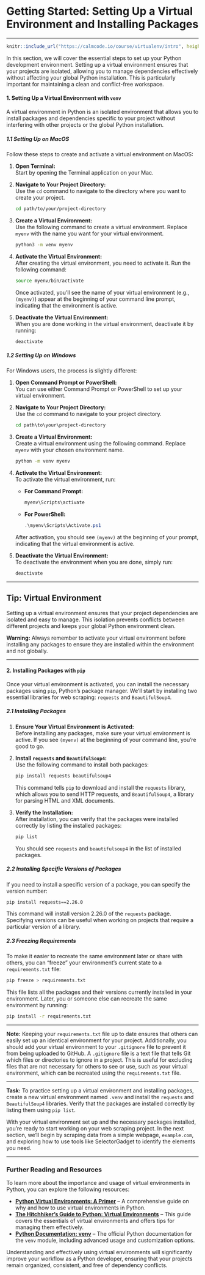 # **Getting Started: Setting Up a Virtual Environment and Installing Packages**

---

```r
knitr::include_url("https://calmcode.io/course/virtualenv/intro", height = 1000)
```

In this section, we will cover the essential steps to set up your Python development environment. Setting up a virtual environment ensures that your projects are isolated, allowing you to manage dependencies effectively without affecting your global Python installation. This is particularly important for maintaining a clean and conflict-free workspace.

#### **1. Setting Up a Virtual Environment with `venv`**

A virtual environment in Python is an isolated environment that allows you to install packages and dependencies specific to your project without interfering with other projects or the global Python installation.

##### **1.1 Setting Up on MacOS**

Follow these steps to create and activate a virtual environment on MacOS:

1. **Open Terminal:**  
   Start by opening the Terminal application on your Mac.

2. **Navigate to Your Project Directory:**  
   Use the `cd` command to navigate to the directory where you want to create your project.

   ```bash
   cd path/to/your/project-directory
   ```

3. **Create a Virtual Environment:**  
   Use the following command to create a virtual environment. Replace `myenv` with the name you want for your virtual environment.

   ```bash
   python3 -m venv myenv
   ```

4. **Activate the Virtual Environment:**  
   After creating the virtual environment, you need to activate it. Run the following command:

   ```bash
   source myenv/bin/activate
   ```

   Once activated, you’ll see the name of your virtual environment (e.g., `(myenv)`) appear at the beginning of your command line prompt, indicating that the environment is active.

5. **Deactivate the Virtual Environment:**  
   When you are done working in the virtual environment, deactivate it by running:

   ```bash
   deactivate
   ```

##### **1.2 Setting Up on Windows**

For Windows users, the process is slightly different:

1. **Open Command Prompt or PowerShell:**  
   You can use either Command Prompt or PowerShell to set up your virtual environment.

2. **Navigate to Your Project Directory:**  
   Use the `cd` command to navigate to your project directory.

   ```cmd
   cd path\to\your\project-directory
   ```

3. **Create a Virtual Environment:**  
   Create a virtual environment using the following command. Replace `myenv` with your chosen environment name.

   ```cmd
   python -m venv myenv
   ```

4. **Activate the Virtual Environment:**  
   To activate the virtual environment, run:

   - **For Command Prompt:**

     ```cmd
     myenv\Scripts\activate
     ```

   - **For PowerShell:**

     ```powershell
     .\myenv\Scripts\Activate.ps1
     ```

   After activation, you should see `(myenv)` at the beginning of your prompt, indicating that the virtual environment is active.

5. **Deactivate the Virtual Environment:**  
   To deactivate the environment when you are done, simply run:

   ```cmd
   deactivate
   ```

---

::: {.callout-tip}
## Tip: Virtual Environment
Setting up a virtual environment ensures that your project dependencies are isolated and easy to manage. This isolation prevents conflicts between different projects and keeps your global Python environment clean.
:::

::: {.callout-warning}
**Warning:** Always remember to activate your virtual environment before installing any packages to ensure they are installed within the environment and not globally.
:::

---

#### **2. Installing Packages with `pip`**

Once your virtual environment is activated, you can install the necessary packages using `pip`, Python's package manager. We’ll start by installing two essential libraries for web scraping: `requests` and `BeautifulSoup4`.

##### **2.1 Installing Packages**

1. **Ensure Your Virtual Environment is Activated:**  
   Before installing any packages, make sure your virtual environment is active. If you see `(myenv)` at the beginning of your command line, you’re good to go.

2. **Install `requests` and `BeautifulSoup4`:**  
   Use the following command to install both packages:

   ```bash
   pip install requests beautifulsoup4
   ```

   This command tells `pip` to download and install the `requests` library, which allows you to send HTTP requests, and `BeautifulSoup4`, a library for parsing HTML and XML documents.

3. **Verify the Installation:**  
   After installation, you can verify that the packages were installed correctly by listing the installed packages:

   ```bash
   pip list
   ```

   You should see `requests` and `beautifulsoup4` in the list of installed packages.

##### **2.2 Installing Specific Versions of Packages**

If you need to install a specific version of a package, you can specify the version number:

```bash
pip install requests==2.26.0
```

This command will install version 2.26.0 of the `requests` package. Specifying versions can be useful when working on projects that require a particular version of a library.

##### **2.3 Freezing Requirements**

To make it easier to recreate the same environment later or share with others, you can "freeze" your environment’s current state to a `requirements.txt` file:

```bash
pip freeze > requirements.txt
```

This file lists all the packages and their versions currently installed in your environment. Later, you or someone else can recreate the same environment by running:

```bash
pip install -r requirements.txt
```

---

::: {.callout-note}
**Note:** Keeping your `requirements.txt` file up to date ensures that others can easily set up an identical environment for your project. Additionally, you should add your virtual environment to your `.gitignore` file to prevent it from being uploaded to GitHub. A `.gitignore` file is a text file that tells Git which files or directories to ignore in a project. This is useful for excluding files that are not necessary for others to see or use, such as your virtual environment, which can be recreated using the `requirements.txt` file.
:::

---



::: {.callout-tip}

**Task:** To practice setting up a virtual environment and installing packages, create a new virtual environment named `.venv` and install the `requests` and `BeautifulSoup4` libraries. Verify that the packages are installed correctly by listing them using `pip list`.

:::

With your virtual environment set up and the necessary packages installed, you’re ready to start working on your web scraping project. In the next section, we’ll begin by scraping data from a simple webpage, `example.com`, and exploring how to use tools like SelectorGadget to identify the elements you need.

---

### **Further Reading and Resources**

To learn more about the importance and usage of virtual environments in Python, you can explore the following resources:

- **[Python Virtual Environments: A Primer](https://realpython.com/python-virtual-environments-a-primer/)** – A comprehensive guide on why and how to use virtual environments in Python.
- **[The Hitchhiker’s Guide to Python: Virtual Environments](https://docs.python-guide.org/dev/virtualenvs/)** – This guide covers the essentials of virtual environments and offers tips for managing them effectively.
- **[Python Documentation: venv](https://docs.python.org/3/library/venv.html)** – The official Python documentation for the `venv` module, including advanced usage and customization options.

Understanding and effectively using virtual environments will significantly improve your workflow as a Python developer, ensuring that your projects remain organized, consistent, and free of dependency conflicts.
